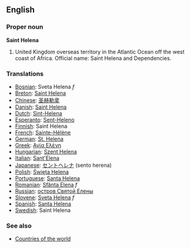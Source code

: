 ==English==

===Proper noun===
'''Saint Helena'''

# United Kingdom overseas territory in the Atlantic Ocean off the west coast of Africa. Official name: Saint Helena and Dependencies.
===Translations===
*[[Bosnian]]: Sveta Helena ''f''
*[[Breton]]: [[Saint Helena]]
*[[Chinese]]: [[圣赫勒拿]]
*[[Danish]]: [[Saint Helena]]
*[[Dutch]]: [[Sint-Helena]]
*[[Esperanto]]: [[Sent-Heleno]]
*[[Finnish]]: Saint Helena
*[[French]]: [[Sainte-Hélène]]
*[[German]]: [[St. Helena]]
*[[Greek]]: [[Αγία Ελένη]]
*[[Hungarian]]: [[Szent Helena]]
*[[Italian]]: [[Sant'Elena]]
*[[Japanese]]: [[セントヘレナ]] (sento herena)
*[[Polish]]: [[Święta Helena]]
*[[Portuguese]]: [[Santa Helena]]
*[[Romanian]]: [[Sfânta Elena]] ''f''
*[[Russian]]: [[остров Святой Елены]]
*[[Slovene]]: [[Sveta Helena]] ''f''
*[[Spanish]]: [[Santa Helena]]
*[[Swedish]]: Saint Helena

===See also===
* [[Countries of the world]]